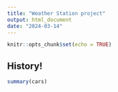 ```yaml
---
title: "Weather Station project"
output: html_document
date: "2024-03-14"
---
```


```r
knitr::opts_chunk$set(echo = TRUE)
```

## History!


```r
summary(cars)
```

